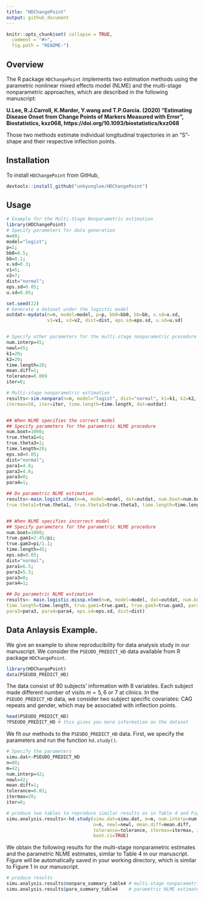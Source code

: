 ---
title: "HDChangePoint"
output: github_document
---

<!-- README.md is generated from README.Rmd. Please edit that file -->


```{r setup, include=FALSE}
knitr::opts_chunk$set( collapse = TRUE,
  comment = "#>",
  fig.path = "README-")
```

## Overview
The R package `HDChangePoint` implements two estimation methods using the parametric nonlinear mixed effects model (NLME) and the multi-stage nonparametric approaches, which are described in the following manuscript: 
  
  **U.Lee, R.J.Carroll, K.Marder, Y.wang and T.P.Garcia. (2020) "Estimating Disease Onset from Change Points of Markers Measured with Error", Biostatistics, kxz068, https://doi.org/10.1093/biostatistics/kxz068**
  
  Those two methods estimate individual longitudinal trajectories in an "S"-shape and their respective inflection points.


## Installation 

To install `HDChangePoint` from GitHub,
```{r, eval=FALSE}
devtools::install_github("unkyunglee/HDChangePoint")
```

## Usage
```{r usage, eval=F, message=FALSE}

# Example for the Multi-Stage Nonparametric estimation
library(HDChangePoint)
# Specify parameters for data generation
n=80;
model="logist";
p=2;
bb0=0.5;
bb=0.1;
x.sd=0.3;
v1=5;
v2=7;
dist="normal";
eps.sd=0.05;
u.sd=0.05;

set.seed(22)
# Generate a dataset under the logistic model
outdat<-mydata(n=n, model=model, p=p, bb0=bb0, bb=bb, x.sd=x.sd, 
               v1=v1, v2=v2, dist=dist, eps.sd=eps.sd, u.sd=u.sd)


# Specify other parameters for the multi-stage nonparametric procedure
num.interp=45;
newl=45;
k1=20;
k2=20;
time.length=20;
mean.diff=1;
tolerance=0.009
iter=0;

# Multi-stage nonparametric estimation
results<-sim.nonpara(n=n, model="logist", dist="normal", k1=k1, k2=k2, num.interp=num.interp, newl=newl, eps.sd=eps.sd, mean.diff=1, tolerance=tolerance,
itermax=50, iter=iter, time.length=time.length, dat=outdat)


## When NLME specifies the correct model
## Specify parameters for the parametric NLME procedure
num.boot=1000;
true.theta1=6;
true.theta3=1;
time.length=20;
eps.sd=0.05;
dist="normal";
para1=4.8;
para2=4.6;
para3=0;
para4=1;

## Do parametric NLME estimation
results<-main.logist.nlme(n=n, model=model, dat=outdat, num.boot=num.boot,
true.theta1=true.theta1, true.theta3=true.theta3, time.length=time.length, eps.sd=eps.sd, dist=dist, para1=para1, para2=para2, para3=para3, para4=para4)


## When NLME specifies incorrect model
## Specify parameters for the parametric NLME procedure
num.boot=1000;
true.gam1=2.45/pi;
true.gam3=pi/1.1;
time.length=45;
eps.sd=0.05;
dist="normal";
para1=6.5;
para2=5.3;
para3=0;
para4=1;

## Do parametric NLME estimation
results<- main.logistic.missp.nlme(n=n, model=model, dat=outdat, num.boot=num.boot,
time.length=time.length, true.gam1=true.gam1, true.gam3=true.gam3, para1=para1,para2=para2,
para3=para3, para4=para4, eps.sd=eps.sd, dist=dist)
```



## Data Anlaysis Example. 

We give an example to show reproducibility for data analysis study in our manuscript. We consider the `PSEUDO_PREDICT_HD` data available from R package `HDChangePoint`. 

```{r pseudo_data, results='hide'}
library(HDChangePoint)
data(PSEUDO_PREDICT_HD)
```



The data consist of 80 subjects' information with 8 variables. Each subject made different number of visits $m=5,6$ or $7$ at clinics. In the `PSEUDO_PREDICT_HD` data, we consider two subject specific covariates: CAG repeats and gender, which may be associated with inflection points.

```{r data_info, message=FALSE}
head(PSEUDO_PREDICT_HD)
?PSEUDO_PREDICT_HD # this gives you more information on the dataset
```

We fit our methods to the `PSEUDO_PREDICT_HD` data. First, we specify the parameters and run the function `hd.study()`.
  
```{r pseudo_analysis, message=FALSE, results='hide'}

# Specify the parameters
simu.dat<-PSEUDO_PREDICT_HD
n=80;
m=42;
num.interp=42;
newl=42;
mean.diff=1;
tolerance=0.01;
itermax=20;
iter=0;

# produce two tables to reproduce similar results as in Table 4 and Figure 1 of our manuscript
simu.analysis.results<-hd.study(simu.dat=simu.dat, m=m, num.interp=num.interp, 
                                n=n, newl=newl, mean.diff=mean.diff, 
                                tolerance=tolerance, itermax=itermax, iter=iter,     
                                boot.ci=TRUE)

```

We obtain the following results for the multi-stage nonparametric estimates and the parametric NLME estimates, similar to Table 4 in our manuscript. Figure will be automatically saved in your working directory, which is similar to Figure 1 in our manuscript. 
```{r analysis_results}
# produce results
simu.analysis.results$nonpara_summary_table4 # multi-stage nonparametric estimates
simu.analysis.results$para_summary_table4    # parametric NLME estimates
```


